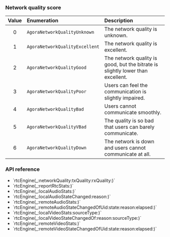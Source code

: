 <PlatformWrapper platform="macos">

### Network quality score

| Value | Enumeration | Description |
|:-----:|:------------|:------------|
| 0 | `AgoraNetworkQualityUnknown` | The network quality is unknown. |
| 1 | `AgoraNetworkQualityExcellent` | The network quality is excellent. |
| 2 | `AgoraNetworkQualityGood` | The network quality is good, but the bitrate is slightly lower than excellent. |
| 3 | `AgoraNetworkQualityPoor` | Users can feel the communication is slightly impaired. |
| 4 | `AgoraNetworkQualityBad` | Users cannot communicate smoothly. |
| 5 | `AgoraNetworkQualityVBad` | The quality is so bad that users can barely communicate. |
| 6 | `AgoraNetworkQualityDown` | The network is down and users cannot communicate at all. |

### API reference

- <Link to="{{Global.API_REF_MACOS_ROOT_RTC_KIT}}/agorartcenginedelegate/rtcengine(_:networkquality:txquality:rxquality:)">`rtcEngine(_:networkQuality:txQuality:rxQuality:)`</Link>
- <Link to="{{Global.API_REF_MACOS_ROOT_RTC_KIT}}/agorartcenginedelegate/rtcengine(_:reportrtcstats:)">`rtcEngine(_:reportRtcStats:)`</Link>
- <Link to="{{Global.API_REF_MACOS_ROOT_RTC_KIT}}/agorartcenginedelegate/rtcengine(_:localaudiostats:)">`rtcEngine(_:localAudioStats:)`</Link>
- <Link to="{{Global.API_REF_MACOS_ROOT_RTC_KIT}}/agorartcenginedelegate/rtcengine(_:localaudiostatechanged:error:)">`rtcEngine(_:localAudioStateChanged:reason:)`</Link>
- <Link to="{{Global.API_REF_MACOS_ROOT_RTC_KIT}}/agorartcenginedelegate/rtcengine(_:remoteaudiostats:)">`rtcEngine(_:remoteAudioStats:)`</Link>
- <Link to="{{Global.API_REF_MACOS_ROOT_RTC_KIT}}/agorartcenginedelegate/rtcengine(_:remoteaudiostatechangedofuid:state:reason:elapsed:)">`rtcEngine(_:remoteAudioStateChangedOfUid:state:reason:elapsed:)`</Link>
- <Link to="{{Global.API_REF_MACOS_ROOT_RTC_KIT}}/agorartcenginedelegate/rtcengine(_:localvideostats:sourcetype:)">`rtcEngine(_:localVideoStats:sourceType:)`</Link>
- <Link to="{{Global.API_REF_MACOS_ROOT_RTC_KIT}}/agorartcenginedelegate/rtcengine(_:localvideostatechangedof:error:sourcetype:)">`rtcEngine(_:localVideoStateChangedOf:reason:sourceType:)`</Link>
- <Link to="{{Global.API_REF_MACOS_ROOT_RTC_KIT}}/agorartcenginedelegate/rtcengine(_:remotevideostats:)">`rtcEngine(_:remoteVideoStats:)`</Link>
- <Link to="{{Global.API_REF_MACOS_ROOT_RTC_KIT}}/agorartcenginedelegate/rtcengine(_:remotevideostatechangedofuid:state:reason:elapsed:)">`rtcEngine(_:remoteVideoStateChangedOfUid:state:reason:elapsed:)`</Link>


</PlatformWrapper>